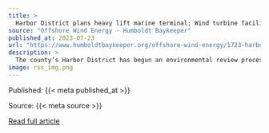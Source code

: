 ```yaml
---
title: >
  Harbor District plans heavy lift marine terminal; Wind turbine facility raises issues re: diesel fuel use
source: "Offshore Wind Energy - Humboldt Baykeeper"
published_at: 2023-07-23
url: "https://www.humboldtbaykeeper.org/offshore-wind-energy/1723-harbor-district-plans-heavy-lift-marine-terminal-wind-turbine-facility-raises-issues-re-diesel-fuel-use-2"
description: >
  The county’s Harbor District has begun an environmental review process on developing port facilities to assemble and haul out the gigantic turbine structures that will generate offshore wind energy.In late June, the district gave notice that it’s preparing a Draft Environmental Impact Report (DEIR) on a “heavy lift multipurpose marine terminal project” slated for a 180-acre area adjacent to the town of Samoa.In an opinion piece for the Lost Coast Outpost news website, representatives of four locally well-known environmental groups – Humboldt Baykeeper, the Environmental Protection Information Center, the Northcoast Environmental Center and the Coalition for Responsible Transportation Priorities – urged development of a “green port facility.”
image: rss_img.png
---
```



  Published: {{< meta published_at >}}
  

  Source: {{< meta source >}}
  

  [Read full article]({{< meta url >}}){target='blank'}
  

